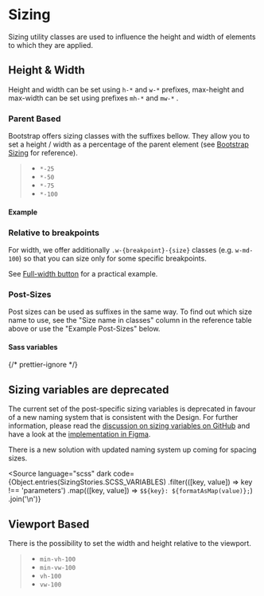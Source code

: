 
<Meta of={SizingStories} />

# Sizing

<div className="lead">
  Sizing utility classes are used to influence the height and width of elements to which they are
  applied.
</div>

## Height & Width

Height and width can be set using `h-*` and `w-*` prefixes, max-height and max-width can be set using prefixes `mh-*` and `mw-*` .

### Parent Based

Bootstrap offers sizing classes with the suffixes bellow. They allow you to set a height / width as a percentage of the parent element (see [Bootstrap Sizing](https://getbootstrap.com/docs/5.3/utilities/sizing/) for reference).

> - `*-25`
> - `*-50`
> - `*-75`
> - `*-100`

#### Example

<Canvas sourceState="shown" of={SizingStories.SizesPercent} />
<div className="hide-col-default">
  <Controls of={SizingStories.SizesPercent} />
</div>

### Relative to breakpoints

For width, we offer additionally `.w-{breakpoint}-{size}` classes (e.g. `w-md-100`) so that you can size only for some specific breakpoints.

See <a href="/?path=/docs/eb78afcb-ce92-4990-94b6-6536d5ec6af4--docs#full-width">Full-width button</a> for a practical example.

### Post-Sizes

Post sizes can be used as suffixes in the same way. To find out which size name to use, see the "Size name in classes" column in the reference table above or use the "Example Post-Sizes" below.

#### Sass variables

{/* prettier-ignore */}
<div className="alert alert-warning mb-40">
  <h2 className="alert-heading">Sizing variables are deprecated</h2>
  <p>The current set of the post-specific sizing variables is deprecated in favour of a new naming system that is consistent with the Design. For further information, please read the <a href="https://github.com/swisspost/design-system/discussions/588">discussion on sizing variables on GitHub</a> and have a look at the <a href="https://www.figma.com/file/ojCcgC5Zd12eUSzq6V5m24/Foundations?node-id=3%3A2&t=l8qimsXlxeMLOzs6-0">implementation in Figma</a>.</p>
  <p>There is a new solution with updated naming system up coming for spacing sizes.</p>
</div>

<Source
  language="scss"
  dark
  code={Object.entries(SizingStories.SCSS_VARIABLES)
    .filter(([key, value]) => key !== 'parameters')
    .map(([key, value]) => `$${key}: ${formatAsMap(value)};`)
    .join('\n')}
></Source>

<Canvas of={SizingStories.Sizes} />
<div className="hide-col-default">
  <Controls of={SizingStories.Sizes} />
</div>

## Viewport Based

There is the possibility to set the width and height relative to the viewport.

> - `min-vh-100`
> - `min-vw-100`
> - `vh-100`
> - `vw-100`
